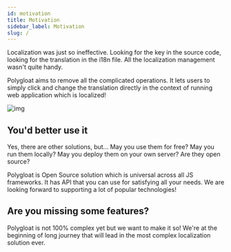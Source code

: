 ```yaml
---
id: motivation
title: Motivation
sidebar_label: Motivation
slug: /
---
```


Localization was just so ineffective. Looking for the key in the source code,
looking for the translation in the i18n file. All the localization management wasn't quite handy.

Polygloat aims to remove all the complicated operations. It lets users to simply click and change the translation
directly in the context of running web application which is localized!

![img](../static/img/in_context_translation.gif)

## You'd better use it
Yes, there are other solutions, but...
May you use them for free?
May you run them locally?
May you deploy them on your own server?
Are they open source?

Polygloat is Open Source solution which is universal across all JS frameworks. It has API that you can use for satisfying
all your needs. We are looking forward to supporting a lot of popular technologies!

## Are you missing some features?
Polygloat is not 100% complex yet but we want to make it so! We're at the beginning of long journey that will lead in the most complex localization solution ever.